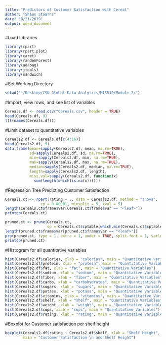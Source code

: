 ```yaml
---
title: "Predictors of Customer Satisfaction with Cereal"
author: "Shaun Stearns"
date: "8/21/2019"
output: word_document
---
```


#Load Libraries
```r
library(rpart)
library(rpart.plot)
library(caret)
library(randomForest)
library(adabag)
library(jtools)
library(sandwich)
```

#Set Working Directory
```r
setwd("~/Desktop/CSU Global Data Analytics/MIS510/Module 2/")
```

#Import, view rows, and see list of variables
```r
Cereals.df <- read.csv("Cereals.csv", header = TRUE)
head(Cereals.df, 9)
t(t(names(Cereals.df)))
```

#Limit dataset to quantitative variables
```r
Cereals2.df <- Cereals.df[c(4:16)]
head(Cereals2.df, 9)
data.frame(mean=sapply(Cereals2.df, mean, na.rm=TRUE), 
           sd=sapply(Cereals2.df, sd, na.rm=TRUE), 
           min=sapply(Cereals2.df, min, na.rm=TRUE), 
           max=sapply(Cereals2.df, max, na.rm=TRUE), 
           median=sapply(Cereals2.df, median, na.rm=TRUE), 
           length=sapply(Cereals2.df, length),
           miss.val=sapply(Cereals2.df, function(x) 
             sum(length(which(is.na(x))))))
```

#Regression Tree Predicting Customer Satisfaction
```r
Cereals.ct <- rpart(rating ~ ., data = Cereals2.df, method = "anova",
                cp = 0.00001, minsplit = 5, xval = 5)
length(Cereals.ct$frame$var[Cereals.ct$frame$var == "<leaf>"])
printcp(Cereals.ct)

pruned.ct <- prune(Cereals.ct,
                   cp = Cereals.ct$cptable[which.min(Cereals.ct$cptable[,"xerror"]), "CP"])
length(pruned.ct$frame$var[pruned.ct$frame$var == "<leaf>"])
prp(pruned.ct, type = 1, extra = 1, under = TRUE, split.font = 1, varlen = -10, digits=-6)
printcp(pruned.ct)
```

#Histogram for all quantitative variables
```r
hist(Cereals2.df$calories, xlab = "calories", main = "Quantitative Variables")
hist(Cereals2.df$protein, xlab = "protein", main = "Quantitative Variables")
hist(Cereals2.df$fat, xlab = "fat", main = "Quantitative Variables")
hist(Cereals2.df$sodium, xlab = "sodium", main = "Quantitative Variables")
hist(Cereals2.df$fiber, xlab = "fiber", main = "Quantitative Variables")
hist(Cereals2.df$carbo, xlab = "carbohydrates", main = "Quantitative Variables")
hist(Cereals2.df$sugars, xlab = "sugars", main = "Quantitative Variables")
hist(Cereals2.df$potass, xlab = "potass", main = "Quantitative Variables")
hist(Cereals2.df$vitamins, xlab = "vitamins", main = "Quantitative Variables")
hist(Cereals2.df$shelf, xlab = "shelf", main = "Quantitative Variables")
hist(Cereals2.df$weight, xlab = "weight", main = "Quantitative Variables")
hist(Cereals2.df$cups, xlab = "cups", main = "Quantitative Variables")
hist(Cereals2.df$rating, xlab = "rating", main = "Quantitative Variables")
```

#Boxplot for Customer satisfaction per shelf height
```r
boxplot(Cereals2.df$rating ~ Cereals2.df$shelf, xlab = "Shelf Height", ylab = "Cust Rating", 
        main = "Customer Satisfaction \n and Shelf Height")
```